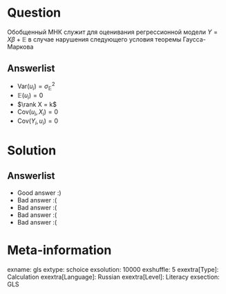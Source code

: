 Question
========
Обобщенный МНК служит для оценивания регрессионной модели $Y=X\beta + \mathbb{E}$ в случае нарушения следующего условия теоремы Гаусса-Маркова



Answerlist
----------
*  $\mathrm{Var}(u_i)=\sigma^2_{\mathbb{E}}$
*  $\mathbb{E}(u_i)=0$
*  $\rank X = k$
*  $\mathrm{Cov}(u_i, X_i)=0$
*  $\mathrm{Cov}(Y_i, u_i)=0$

Solution
========

Answerlist
----------
*  Good answer :)
*  Bad answer :(
*  Bad answer :(
*  Bad answer :(
*  Bad answer :(

Meta-information
================
exname: gls
extype: schoice
exsolution: 10000
exshuffle: 5
exextra[Type]: Calculation
exextra[Language]: Russian
exextra[Level]: Literacy
exsection: GLS